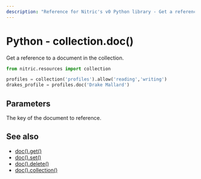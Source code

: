 ```yaml
---
description: "Reference for Nitric's v0 Python library - Get a reference to a document in the collection."
---
```


# Python - collection.doc()

Get a reference to a document in the collection.

```python
from nitric.resources import collection

profiles = collection('profiles').allow('reading','writing')
drakes_profile = profiles.doc('Drake Mallard')
```

## Parameters

<Properties>
  <Property name="key" required type="string">
    The key of the document to reference.
  </Property>
</Properties>

## See also

- [doc().get()](./collection-doc-get)
- [doc().set()](./collection-doc-set)
- [doc().delete()](./collection-doc-delete)
- [doc().collection()](./collection-doc-collection)
